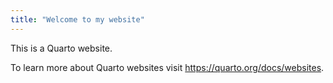 ```yaml
---
title: "Welcome to my website"
---
```


This is a Quarto website.

To learn more about Quarto websites visit <https://quarto.org/docs/websites>.
